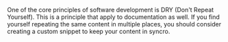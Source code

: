 One of the core principles of software development is DRY (Don't Repeat
Yourself). This is a principle that apply to documentation as
well. If you find yourself repeating the same content in multiple places, you
should consider creating a custom snippet to keep your content in syncro.
